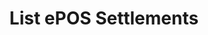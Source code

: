 ---
title: "List ePOS Settlements"
openapi: "GET /rest/finance/epos/transactions/{eposTerminalId}"
---